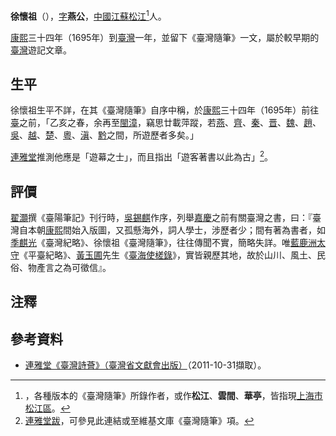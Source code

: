 
'''徐懷祖'''（{{bd|？||？|catIdx=X徐}}），[[表字|字]]'''燕公'''，[[中國|中國]][[江蘇|江蘇]][[松江區|松江]]<ref name="松江">，各種版本的《臺灣隨筆》所錄作者，或作'''松江'''、'''雲間'''、'''華亭'''，皆指現[[上海市|上海市]][[松江區|松江區]]。</ref>人。

[[康熙|康熙]]三十四年（1695年）到[[臺灣|臺灣]]一年，並留下《臺灣隨筆》一文，屬於較早期的[[臺灣|臺灣]]遊記文章。

==生平==
徐懷祖生平不詳，在其《臺灣隨筆》自序中稱，於[[康熙|康熙]]三十四年（1695年）前往[[臺灣|臺]]之前，「乙亥之春，余再至[[閩|閩]][[漳|漳]]，竊思廿載萍蹤，若[[燕|燕]]、[[齊|齊]]、[[秦|秦]]、[[晋|晋]]、[[魏|魏]]、[[趙|趙]]、[[吳|吳]]、[[越|越]]、[[楚|楚]]、[[粵|粵]]、[[滇|滇]]、[[黔|黔]]之間，所遊歷者多矣。」

[[連雅堂|連雅堂]]推測他應是「遊幕之士」，而且指出「遊客著書以此為古」<ref name="連">[http://nrch.cca.gov.tw/ccahome/search/search_meta.jsp?xml_id=0005458574 連雅堂跋]{{dead link|date=2018年2月 |bot=InternetArchiveBot |fix-attempted=yes }}，可參見此連結或至維基文庫《臺灣隨筆》項。</ref>。

==評價==
[[翟灝|翟灝]]撰《臺陽筆記》刊行時，[[吳錫麒|吳錫麒]]作序，列舉[[嘉慶|嘉慶]]之前有關臺灣之書，曰：『臺灣自本朝[[康熙|康熙]]間始入版圖，又孤懸海外，詞人學士，涉歷者少；間有著為書者，如[[季麒光|季麒光]]《臺灣紀略》、徐懷祖《臺灣隨筆》，往往傳聞不實，簡略失詳。唯[[藍鼎元|藍鹿洲]][[太守|太守]]《平臺紀略》、[[黃叔璥|黃玉圃]]先生《[[臺海使槎錄|臺海使槎錄]]》，實皆親歷其地，故於山川、風土、民俗、物產言之為可徵信』。

==注釋==
<references />

==參考資料==
* [http://nrch.cca.gov.tw/ccahome/search/search_meta.jsp?xml_id=0005458574 連雅堂《臺灣詩薈》（臺灣省文獻會出版）]{{dead link|date=2018年2月 |bot=InternetArchiveBot |fix-attempted=yes }}（2011-10-31擷取）。

{{清朝人物小作品}}